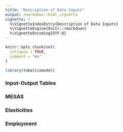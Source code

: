 ```yaml
---
title: "Description of Data Inputs"
output: rmarkdown::html_vignette
vignette: >
  %\VignetteIndexEntry{Description of Data Inputs}
  %\VignetteEngine{knitr::rmarkdown}
  %\VignetteEncoding{UTF-8}
---
```


```r
knitr::opts_chunk$set(
  collapse = TRUE,
  comment = "#>"
)
```

```r
library(tobalciomodel)
```

### Input-Output Tables

### MESAS

### Elasticities

### Employment

